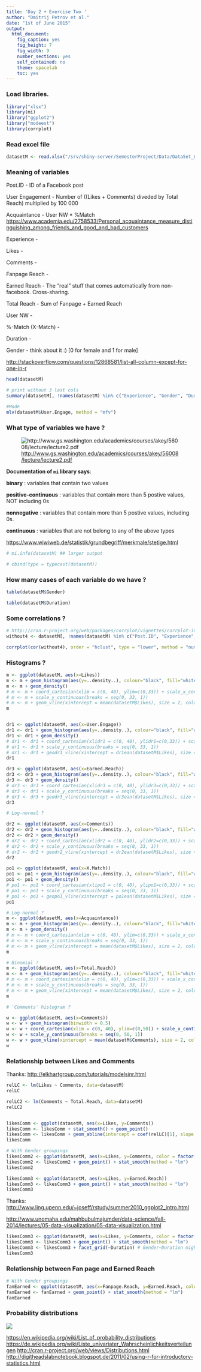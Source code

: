 ```yaml
---
title: 'Day 2 + Exercise Two '
author: "Dmitrij Petrov et al."
date: "1st of June 2015"
output:
  html_document:
    fig_caption: yes
    fig_height: 7
    fig_width: 9
    number_sections: yes
    self_contained: no
    theme: spacelab
    toc: yes
---
```



### Load libraries.

```r
library("xlsx")
library(mi)
library("ggplot2")
library("modeest")
library(corrplot)
```

### Read excel file

```r
datasetM <- read.xlsx("/srv/shiny-server/SemesterProject/Data/DataSet_01.xlsx", sheetIndex = 1, endRow=277)

```

### Meaning of variables

Post.ID - ID of a Facebook post

User Engagement - Number of ((Likes + Comments) diveded by Total Reach) multiplied by 100 000

Acquaintance - User NW *	%Match
 <https://www.academia.edu/2758533/Personal_acquaintance_measure_distinguishing_among_friends_and_good_and_bad_customers>
 
Experience - 

Likes -

Comments -

Fanpage Reach -

Earned Reach - The "real" stuff that comes automatically from non-facebook. Cross-sharing. 

Total Reach - Sum of Fanpage + Earned Reach

User NW - 

%-Match (X-Match) - 

Duration - 

Gender - think about it :) [0 for female and 1 for male]


<http://stackoverflow.com/questions/12868581/list-all-column-except-for-one-in-r>

```r
head(datasetM)

# print without 3 last cols
summary(datasetM[, !names(datasetM) %in% c("Experience", "Gender", "Duration")])
```

```r
#Mode
mlv(datasetM$User.Engage, method = "mfv")
```


### What type of variables we have ?

![<http://www.gs.washington.edu/academics/courses/akey/56008/lecture/lecture2.pdf>](pictures/typesofData.png)

**Documentation of `mi` library says**:

**binary** :  	variables that contain two values

**positive-continuous** : variables that contain more than 5 postive values, NOT including 0s

**nonnegative** :  	variables that contain more than 5 postive values, including 0s.

**continuous** : 	variables that are not belong to any of the above types


<https://www.wiwiweb.de/statistik/grundbegriff/merkmale/stetige.html>

```r
# mi.info(datasetM) ## larger output

# cbind(type = typecast(datasetM))

```

### How many cases of each variable do we have ? 

```r
table(datasetM$Gender)

table(datasetM$Duration)
```

### Some correlations ?

```r
# http://cran.r-project.org/web/packages/corrplot/vignettes/corrplot-intro.html
without4 <- datasetM[, !names(datasetM) %in% c("Post.ID", "Experience", "Gender", "Duration")]

corrplot(cor(without4), order = "hclust", type = "lower", method = "number")
```


### Histograms ?

```r
m <- ggplot(datasetM, aes(x=Likes))
m <- m + geom_histogram(aes(y=..density..), colour="black", fill="white")
m <- m + geom_density()
# m <- m + coord_cartesian(xlim = c(0, 40), ylim=c(0,33)) + scale_x_continuous(breaks = seq(0, 40, 1)) 
# m <- m + scale_y_continuous(breaks = seq(0, 33, 1)) 
# m <- m + geom_vline(xintercept = mean(datasetM$Likes), size = 2, colour = "red")
m


dr1 <- ggplot(datasetM, aes(x=User.Engage))
dr1 <- dr1 + geom_histogram(aes(y=..density..), colour="black", fill="white")
dr1 <- dr1 + geom_density()
# dr1 <- dr1 + coord_cartesian(xlidr1 = c(0, 40), ylidr1=c(0,33)) + scale_x_continuous(breaks = seq(0, 40, 1)) 
# dr1 <- dr1 + scale_y_continuous(breaks = seq(0, 33, 1))
# dr1 <- dr1 + geodr1_vline(xintercept = dr1ean(datasetM$Likes), size = 2, colour = "red")
dr1

dr3 <- ggplot(datasetM, aes(x=Earned.Reach))
dr3 <- dr3 + geom_histogram(aes(y=..density..), colour="black", fill="white")
dr3 <- dr3 + geom_density()
# dr3 <- dr3 + coord_cartesian(xlidr3 = c(0, 40), ylidr3=c(0,33)) + scale_x_continuous(breaks = seq(0, 40, 1)) 
# dr3 <- dr3 + scale_y_continuous(breaks = seq(0, 33, 1))
# dr3 <- dr3 + geodr3_vline(xintercept = dr3ean(datasetM$Likes), size = 2, colour = "red")
dr3

```

```r

# Log-normal ?

dr2 <- ggplot(datasetM, aes(x=Comments))
dr2 <- dr2 + geom_histogram(aes(y=..density..), colour="black", fill="white")
dr2 <- dr2 + geom_density()
# dr2 <- dr2 + coord_cartesian(xlidr2 = c(0, 40), ylidr2=c(0,33)) + scale_x_continuous(breaks = seq(0, 40, 1)) 
# dr2 <- dr2 + scale_y_continuous(breaks = seq(0, 33, 1))
# dr2 <- dr2 + geodr2_vline(xintercept = dr2ean(datasetM$Likes), size = 2, colour = "red")
dr2
```


```r
po1 <- ggplot(datasetM, aes(x=X.Match))
po1 <- po1 + geom_histogram(aes(y=..density..), colour="black", fill="white")
po1 <- po1 + geom_density()
# po1 <- po1 + coord_cartesian(xlipo1 = c(0, 40), ylipo1=c(0,33)) + scale_x_continuous(breaks = seq(0, 40, 1)) 
# po1 <- po1 + scale_y_continuous(breaks = seq(0, 33, 1))
# po1 <- po1 + geopo1_vline(xintercept = po1ean(datasetM$Likes), size = 2, colour = "red")
po1
```


```r
# Log-normal ? 
m <- ggplot(datasetM, aes(x=Acquaintance))
m <- m + geom_histogram(aes(y=..density..), colour="black", fill="white")
m <- m + geom_density()
# m <- m + coord_cartesian(xlim = c(0, 40), ylim=c(0,33)) + scale_x_continuous(breaks = seq(0, 40, 1)) 
# m <- m + scale_y_continuous(breaks = seq(0, 33, 1))
# m <- m + geom_vline(xintercept = mean(datasetM$Likes), size = 2, colour = "red")
m
```



```r
# Binomial ?
m <- ggplot(datasetM, aes(x=Total.Reach))
m <- m + geom_histogram(aes(y=..density..), colour="black", fill="white") + geom_density()
# m <- m + coord_cartesian(xlim = c(0, 40), ylim=c(0,33)) + scale_x_continuous(breaks = seq(0, 40, 1)) 
# m <- m + scale_y_continuous(breaks = seq(0, 33, 1))
# m <- m + geom_vline(xintercept = mean(datasetM$Likes), size = 2, colour = "red")
m
```




```r
# 'Comments' histogram ?

w <- ggplot(datasetM, aes(x=Comments))
w <- w + geom_histogram(binwidth = 0.5)
w <- w + coord_cartesian(xlim = c(0, 40), ylim=c(0,50)) + scale_x_continuous(breaks = seq(0, 40, 1))
w <- w + scale_y_continuous(breaks = seq(0, 50, 1))
w <- w + geom_vline(xintercept = mean(datasetM$Comments), size = 2, colour = "red")
w
```

### Relationship between Likes and Comments

Thanks: <http://elkhartgroup.com/tutorials/modelsinr.html>

```r
relLC <- lm(Likes ~ Comments, data=datasetM)
relLC

relLC2 <- lm(Comments ~ Total.Reach, data=datasetM)
relLC2


likesComm <- ggplot(datasetM, aes(x=Likes, y=Comments))
likesComm <- likesComm + stat_smooth() + geom_point()
likesComm <- likesComm + geom_abline(intercept = coef(relLC)[1], slope = coef(relLC)[2])
likesComm

# With Gender groupings
likesComm2 <- ggplot(datasetM, aes(x=Likes, y=Comments, color = factor(Gender)))
likesComm2 <- likesComm2 + geom_point() + stat_smooth(method = "lm")
likesComm2

likesComm3 <- ggplot(datasetM, aes(x=Likes, y=Earned.Reach))
likesComm3 <- likesComm3 + geom_point() + stat_smooth(method = "lm")
likesComm3

```

Thanks: <http://www.ling.upenn.edu/~joseff/rstudy/summer2010_ggplot2_intro.html>

<http://www.unomaha.edu/mahbubulmajumder/data-science/fall-2014/lectures/05-data-visualization/05-data-visualization.html>

```r
likesComm3 <- ggplot(datasetM, aes(x=Likes, y=Comments, color = factor(Gender)))
likesComm3 <- likesComm3 + geom_point() + stat_smooth(method = "lm")
likesComm3 <- likesComm3 + facet_grid(~Duration) # Gender~Duration might be better too
likesComm3
```

### Relationship between Fan page and Earned Reach


```r
# With Gender groupings
fanEarned <- ggplot(datasetM, aes(x=Fanpage.Reach, y=Earned.Reach, color = factor(Gender)))
fanEarned <- fanEarned + geom_point() + stat_smooth(method = "lm")
fanEarned
```


### Probability distributions

![](https://2.bp.blogspot.com/-SpjgitfNMb0/TteevRR_Y2I/AAAAAAAAAFQ/IZgd32z2AI8/s1600/distributions.png)

<https://en.wikipedia.org/wiki/List_of_probability_distributions>
<https://de.wikipedia.org/wiki/Liste_univariater_Wahrscheinlichkeitsverteilungen>
<http://cran.r-project.org/web/views/Distributions.html>
<http://digitheadslabnotebook.blogspot.de/2011/02/using-r-for-introductory-statistics.html>













